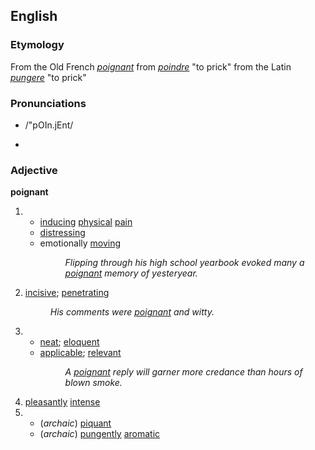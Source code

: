 == English ==
=== Etymology ===
From the Old French ''[[poignant]]'' from ''[[poindre]]'' "to prick" from the Latin ''[[pungere]]'' "to prick"

=== Pronunciations ===
*{{SAMPA}} /"pOIn.jEnt/
*{{IPAlink}} {{IPA|/'pɔɪn.jɛnt/}}

===Adjective===
'''poignant'''
#
#* [[inducing]] [[physical]] [[pain]]
#* [[distressing]]
#* emotionally [[moving]]
#*: ''Flipping through his high school yearbook evoked many a [[poignant]] memory of yesteryear.''
# [[incisive]]; [[penetrating]]
#: ''His comments were [[poignant]] and witty.''
#
#* [[neat]]; [[eloquent]]
#* [[applicable]]; [[relevant]]
#*: ''A [[poignant]] reply will garner more credance than hours of blown smoke.''
# [[pleasantly]] [[intense]]
#
#* (''archaic'') [[piquant]]
#* (''archaic'') [[pungently]] [[aromatic]]
